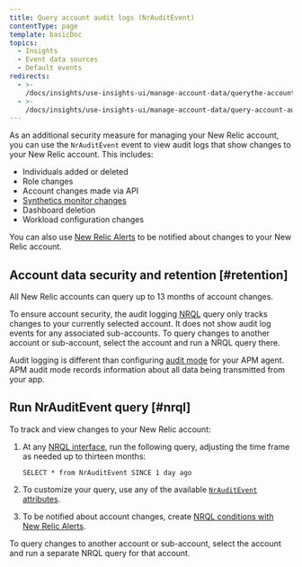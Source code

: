 ```yaml
---
title: Query account audit logs (NrAuditEvent)
contentType: page
template: basicDoc
topics:
  - Insights
  - Event data sources
  - Default events
redirects:
  - >-
    /docs/insights/use-insights-ui/manage-account-data/querythe-account-audit-logs-auditevent/
  - >-
    /docs/insights/use-insights-ui/manage-account-data/query-account-audit-logs-auditevent/
---
```


As an additional security measure for managing your New Relic account, you can use the `NrAuditEvent` event to view audit logs that show changes to your New Relic account. This includes:

* Individuals added or deleted
* Role changes
* Account changes made via API
* [Synthetics monitor changes](/docs/synthetics/new-relic-synthetics/administration/audit-synthetics-account-changes)
* Dashboard deletion
* Workload configuration changes

You can also use [New Relic Alerts](/docs/alerts/new-relic-alerts/getting-started/alerting-new-relic) to be notified about changes to your New Relic account.

## Account data security and retention [#retention]

All New Relic accounts can query up to 13 months of account changes.

To ensure account security, the audit logging [NRQL](/docs/insights/nrql-new-relic-query-language/using-nrql/introduction-nrql) query only tracks changes to your currently selected account. It does not show audit log events for any associated sub-accounts. To query changes to another account or sub-account, select the account and run a NRQL query there.

Audit logging is different than configuring [audit mode](/docs/agents/manage-apm-agents/configuration/log-audit-all-data-your-new-relic-agent-transmits) for your APM agent. APM audit mode records information about all data being transmitted from your app.

## Run NrAuditEvent query [#nrql]

To track and view changes to your New Relic account:

1. At any [NRQL interface](/docs/query-data/nrql-new-relic-query-language/getting-started/introduction-nrql#where), run the following query, adjusting the time frame as needed up to thirteen months:

   ```
   SELECT * from NrAuditEvent SINCE 1 day ago
   ```
2. To customize your query, use any of the available [`NrAuditEvent` attributes](/attribute-dictionary?attribute_name=&events_tids%5B%5D=8287).
3. To be notified about account changes, create [NRQL conditions with New Relic Alerts](/docs/alerts/new-relic-alerts/defining-conditions/create-alert-conditions-nrql-queries).

To query changes to another account or sub-account, select the account and run a separate NRQL query for that account.
